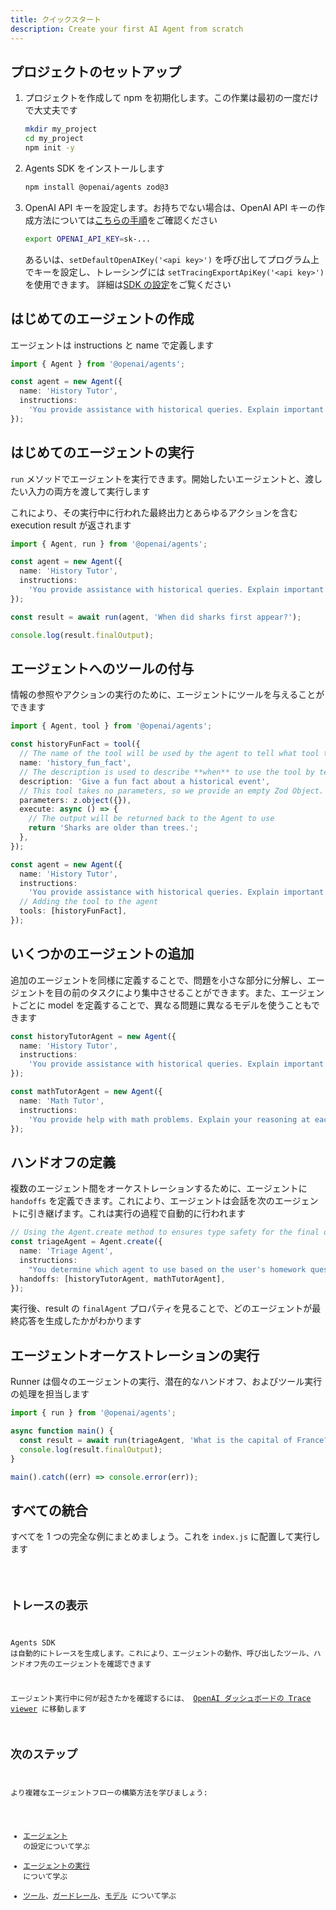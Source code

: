 ```yaml
---
title: クイックスタート
description: Create your first AI Agent from scratch
---
```



## プロジェクトのセットアップ

<Steps>

1. プロジェクトを作成して npm を初期化します。この作業は最初の一度だけで大丈夫です

   ```bash
   mkdir my_project
   cd my_project
   npm init -y
   ```

2. Agents SDK をインストールします

   ```bash
   npm install @openai/agents zod@3
   ```

3. OpenAI API キーを設定します。お持ちでない場合は、OpenAI API キーの作成方法については[こちらの手順](https://platform.openai.com/docs/quickstart#create-and-export-an-api-key)をご確認ください

   ```bash
   export OPENAI_API_KEY=sk-...
   ```

   あるいは、`setDefaultOpenAIKey('<api key>')` を呼び出してプログラム上でキーを設定し、トレーシングには `setTracingExportApiKey('<api key>')` を使用できます。
   詳細は[SDK の設定](/openai-agents-js/ja/guides/config)をご覧ください

</Steps>

## はじめてのエージェントの作成

エージェントは instructions と name で定義します

```typescript
import { Agent } from '@openai/agents';

const agent = new Agent({
  name: 'History Tutor',
  instructions:
    'You provide assistance with historical queries. Explain important events and context clearly.',
});
```

## はじめてのエージェントの実行

`run` メソッドでエージェントを実行できます。開始したいエージェントと、渡したい入力の両方を渡して実行します

これにより、その実行中に行われた最終出力とあらゆるアクションを含む execution result が返されます

```typescript
import { Agent, run } from '@openai/agents';

const agent = new Agent({
  name: 'History Tutor',
  instructions:
    'You provide assistance with historical queries. Explain important events and context clearly.',
});

const result = await run(agent, 'When did sharks first appear?');

console.log(result.finalOutput);
```

## エージェントへのツールの付与

情報の参照やアクションの実行のために、エージェントにツールを与えることができます

```typescript
import { Agent, tool } from '@openai/agents';

const historyFunFact = tool({
  // The name of the tool will be used by the agent to tell what tool to use.
  name: 'history_fun_fact',
  // The description is used to describe **when** to use the tool by telling it **what** it does.
  description: 'Give a fun fact about a historical event',
  // This tool takes no parameters, so we provide an empty Zod Object.
  parameters: z.object({}),
  execute: async () => {
    // The output will be returned back to the Agent to use
    return 'Sharks are older than trees.';
  },
});

const agent = new Agent({
  name: 'History Tutor',
  instructions:
    'You provide assistance with historical queries. Explain important events and context clearly.',
  // Adding the tool to the agent
  tools: [historyFunFact],
});
```

## いくつかのエージェントの追加

追加のエージェントを同様に定義することで、問題を小さな部分に分解し、エージェントを目の前のタスクにより集中させることができます。また、エージェントごとに model を定義することで、異なる問題に異なるモデルを使うこともできます

```typescript
const historyTutorAgent = new Agent({
  name: 'History Tutor',
  instructions:
    'You provide assistance with historical queries. Explain important events and context clearly.',
});

const mathTutorAgent = new Agent({
  name: 'Math Tutor',
  instructions:
    'You provide help with math problems. Explain your reasoning at each step and include examples',
});
```

## ハンドオフの定義

複数のエージェント間をオーケストレーションするために、エージェントに `handoffs` を定義できます。これにより、エージェントは会話を次のエージェントに引き継げます。これは実行の過程で自動的に行われます

```typescript
// Using the Agent.create method to ensures type safety for the final output
const triageAgent = Agent.create({
  name: 'Triage Agent',
  instructions:
    "You determine which agent to use based on the user's homework question",
  handoffs: [historyTutorAgent, mathTutorAgent],
});
```

実行後、result の `finalAgent` プロパティを見ることで、どのエージェントが最終応答を生成したかがわかります

## エージェントオーケストレーションの実行

Runner は個々のエージェントの実行、潜在的なハンドオフ、およびツール実行の処理を担当します

```typescript
import { run } from '@openai/agents';

async function main() {
  const result = await run(triageAgent, 'What is the capital of France?');
  console.log(result.finalOutput);
}

main().catch((err) => console.error(err));
```

## すべての統合

すべてを 1 つの完全な例にまとめましょう。これを `index.js` に配置して実行します

<Code lang="typescript" code={quickstartExample} title="クイックスタート" />

## トレースの表示

Agents SDK は自動的にトレースを生成します。これにより、エージェントの動作、呼び出したツール、ハンドオフ先のエージェントを確認できます

エージェント実行中に何が起きたかを確認するには、
[OpenAI ダッシュボードの Trace viewer](https://platform.openai.com/traces) に移動します

## 次のステップ

より複雑なエージェントフローの構築方法を学びましょう:

- [エージェント](/openai-agents-js/ja/guides/agents) の設定について学ぶ
- [エージェントの実行](/openai-agents-js/ja/guides/running-agents) について学ぶ
- [ツール](/openai-agents-js/ja/guides/tools)、[ガードレール](/openai-agents-js/ja/guides/guardrails)、[モデル](/openai-agents-js/ja/guides/models) について学ぶ

